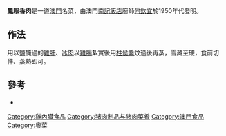 '''鳳眼香肉'''是一道[[澳門|澳門]]名菜，由澳門[[南記飯店|南記飯店]]廚師[[何欽宜|何欽宜]]於1950年代發明。

== 作法 ==

用以鹽醃過的[[雞肝|雞肝]]、[[冰肉|冰肉]]以[[雞腸|雞腸]]紮實後用[[柱侯醬|柱侯醬]]炆過後再蒸，雪藏至硬，食前切件、蒸熱即可。

== 參考 ==

* {{cite book |author=澳門中廚協會 |title=《澳門名菜(懷舊篇)》 |pages=16-17頁 |publisher=澳門日報出版社 |location=澳門 |isbn=9789993732747 |date=2010年11月}}

{{食品小作品}}

[[Category:雞內臟食品|Category:雞內臟食品]]
[[Category:猪肉制品与猪肉菜肴|Category:猪肉制品与猪肉菜肴]]
[[Category:澳門食品|Category:澳門食品]]
[[Category:粵菜|Category:粵菜]]